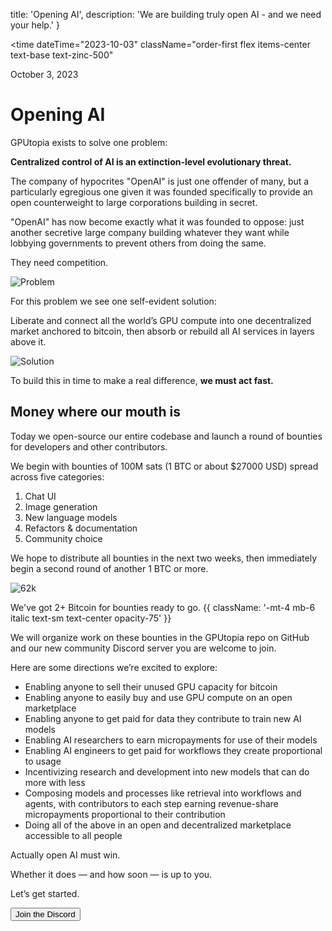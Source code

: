 
  title: 'Opening AI',
  description: 'We are building truly open AI - and we need your help.'
}

<time
  dateTime="2023-10-03"
  className="order-first flex items-center text-base text-zinc-500"
>
  <span className="h-4 w-0.5 rounded-full bg-zinc-500"></span>
  <span className="ml-3">October 3, 2023</span>
</time>

<H1 className="mt-4 mb-8">Opening AI</H1>

GPUtopia exists to solve one problem:

**Centralized control of AI is an extinction-level evolutionary threat.**

The company of hypocrites "OpenAI" is just one offender of <ExternalLink href="https://twitter.com/JosephJacks_/status/1698139860383780924">many</ExternalLink>, but a particularly egregious one given it was founded specifically to provide an open counterweight to large corporations building in secret.

"OpenAI" has now become exactly what it was founded to oppose: just another secretive large company building whatever they want while lobbying governments to prevent others from doing the same.

They need competition.

![Problem](/images/problem.png)

For this problem we see one self-evident solution:

Liberate and connect all the world’s GPU compute into one decentralized market anchored to bitcoin, then absorb or rebuild all AI services in layers above it.

![Solution](/images/solution.png)

To build this in time to make a real difference, **we must act fast.**

## Money where our mouth is

Today we open-source our entire codebase and launch a round of bounties for developers and other contributors.

We begin with bounties of 100M sats (1 BTC or about $27000 USD) spread across five categories:

1. Chat UI
2. Image generation
3. New language models
4. Refactors & documentation
5. Community choice

We hope to distribute all bounties in the next two weeks, then immediately begin a second round of another 1 BTC or more.

![62k](/images/62k.png)

We've got 2+ Bitcoin for bounties ready to go. {{ className: '-mt-4 mb-6 italic text-sm text-center opacity-75' }}

We will organize work on these bounties in the <ExternalLink href="https://github.com/ArcadeLabsInc/gputopia">GPUtopia repo on GitHub</ExternalLink> and our new <ExternalLink href="https://discord.gg/snxJSJDk">community Discord server</ExternalLink> you are welcome to join.

Here are some directions we’re excited to explore:

- Enabling anyone to sell their unused GPU capacity for bitcoin
- Enabling anyone to easily buy and use GPU compute on an open marketplace
- Enabling anyone to get paid for data they contribute to train new AI models
- Enabling AI researchers to earn micropayments for use of their models
- Enabling AI engineers to get paid for workflows they create proportional to usage
- Incentivizing research and development into new models that can do more with less
- Composing models and processes like retrieval into workflows and agents, with contributors to each step earning revenue-share micropayments proportional to their contribution
- Doing all of the above in an open and decentralized marketplace accessible to all people

<ExternalLink href="https://hivemind.vc/ai/">Actually open AI</ExternalLink> must
win.

Whether it does &mdash; and how soon &mdash; is up to you.

Let’s get started.

<div className="mt-8 w-full">
  <a href="https://discord.gg/snxJSJDk" className="block w-full">
    <Button size="lg" variant="outline" arrow="right">
      <span className="text-white">Join the Discord</span>
    </Button>
  </a>
</div>
